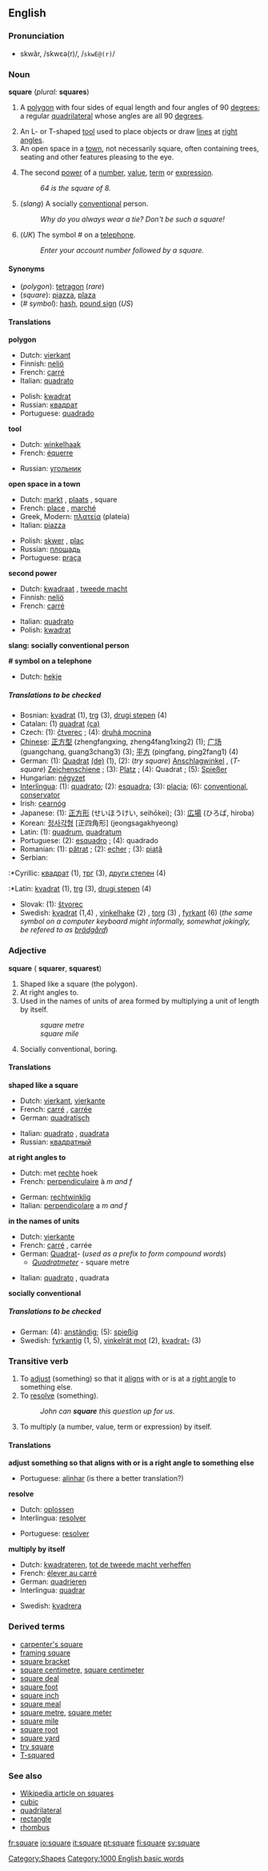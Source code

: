 ==English==

===Pronunciation===
*skwâr, /skwɛə(r)/, /<tt>skwE@(r)</tt>/

===Noun===
'''square''' (''plural:'' '''squares''')

#<!--DefA-->{{geometry}} A [[polygon]] with four sides of equal length and four angles of 90 [[degree]]s; a regular [[quadrilateral]] whose angles are all 90 [[degree]]s.
#<!--DefB-->An L- or T-shaped [[tool]] used to place objects or draw [[line]]s at [[right angle]]s.
#<!--DefC-->An open space in a [[town]], not necessarily square, often containing trees, seating and other features pleasing to the eye.
#<!--DefD-->{{mathematics}} The second [[power]] of a [[number]], [[value]], [[term]] or [[expression]].
#:''64 is the square of 8.''
#<!--DefE-->(''slang'') A socially [[conventional]] person.
#:''Why do you always wear a tie? Don't be such a square!''
#<!--DefF-->(''UK'') The symbol # on a [[telephone]].
#:''Enter your account number followed by a square.''

====Synonyms====
*(''polygon''): [[tetragon]] (''rare'')
*(''square''): [[piazza]], [[plaza]]
*(''# symbol''): [[hash]], [[pound sign]] (''US'')

====Translations====

<!--DefA-->'''polygon'''
{{top}}
*Dutch: [[vierkant]] {{n}}
*Finnish: [[neliö]]
*French: [[carré]] {{m}}
*Italian: [[quadrato]] {{m}}
{{mid}}
*Polish: [[kwadrat]] {{m}}
*Russian: [[квадрат]] {{m}}
*Portuguese: [[quadrado]] {{m}}
{{bottom}}

<!--DefB-->'''tool'''
{{top}}
*Dutch: [[winkelhaak]] {{m}}
*French: [[équerre]] {{f}}
{{mid}}
*Russian: [[угольник]] {{m}}
{{bottom}}

<!--DefC-->'''open space in a town'''
{{top}}
*Dutch: [[markt]] {{f}}, [[plaats]] {{f}}, square {{m}}
*French: [[place#French|place]] {{f}}, [[marché]] {{m}}
*Greek, Modern: [[πλατεία]] (plateía) {{f}}
*Italian: [[piazza#Italian|piazza]] {{f}}
{{mid}}
*Polish: [[skwer]] {{m}}, [[plac]] {{m}}
*Russian: [[площадь]]
*Portuguese: [[praça]] {{f}}
{{bottom}}

<!--DefD-->'''second power'''
{{top}}
*Dutch: [[kwadraat]] {{n}}, [[tweede macht]] {{f}}
*Finnish: [[neliö]]
*French: [[carré]] {{m}}
{{mid}}
*Italian: [[quadrato]] {{m}}
*Polish: [[kwadrat]] {{m}}
{{bottom}}

<!--DefE-->'''slang: socially conventional person'''
<!--Note: put SLANG translations here, where these exist-->
{{top}}
{{mid}}
{{bottom}}

<!--DefF-->'''# symbol on a telephone'''
{{top}}
*Dutch: [[hekje]] {{n}}
{{mid}}
{{bottom}}

=====Translations to be checked=====
<!--Remove this section once all of the translations below have been moved into the tables above.-->
{{checktrans}}

*Bosnian: [[kvadrat]] {{m}} (1), [[trg]] {{m}} (3), [[drugi stepen]] {{m}} (4)
*Catalan: (1) [[quadrat]] {{m}} [[:ca:quadrat|(ca)]] 
*Czech: (1): [[čtverec]] {{m}}; (4): [[druhá mocnina]] {{f}}
*[[Chinese]]: [[正方型]] (zhengfangxing, zheng4fang1xing2) (1); [[广场]] (guangchang, guang3chang3) (3); [[平方]] (pingfang, ping2fang1) (4)
*German: (1): [[Quadrat]] {{n}} [[:de:Quadrat|(de)]] (1), (2): (''try square'') [[Anschlagwinkel]] {{m}}, (''T-square'') [[Zeichenschiene]] {{f}}; (3): [[Platz]] {{m}}; (4): Quadrat {{n}}; (5): [[Spießer]] {{m}}
*Hungarian: [[:hu:négyzet|négyzet]]
*[[Interlingua]]: (1): [[quadrato]]; (2): [[esquadra]]; (3): [[placia]]; (6): [[conventional]], [[conservator]]
*Irish: [[cearnóg]]
*Japanese: (1): [[正方形]] (せいほうけい, seihōkei); (3): [[広場]] (ひろば, hiroba)
*Korean: [[정사각형]] [正四角形] (jeongsagakhyeong)
*Latin: (1): [[quadrum]], [[quadratum]]
*Portuguese: (2): [[esquadro]] {{m}}; (4): quadrado {{m}}
*Romanian: (1): [[pătrat]] {{n}}; (2): [[echer]] {{n}}; (3): [[piaţă]] {{f}}
*Serbian:
:*Cyrillic: [[квадрат]] {{m}} (1), [[трг]] {{m}} (3), [[други степен]] {{m}} (4)
:*Latin: [[kvadrat]] {{m}} (1), [[trg]] {{m}} (3), [[drugi stepen]] {{m}} (4)
*Slovak: (1): [[štvorec]] {{m}}
*Swedish: [[kvadrat]] (1,4) {{c}}, [[vinkelhake]] (2) {{c}}, [[torg]] (3) {{n}}, [[fyrkant]] {{c}} (6) (''the same symbol on a computer keyboard might informally, somewhat jokingly, be refered to as [[brädgård]]'')

===Adjective===
'''square''' (''{{compar}}'' '''squarer''', ''{{superl}}'' '''squarest''')

#<!--DefG-->Shaped like a square (the polygon).
#<!--DefH-->At right angles to.
#<!--DefI-->Used in the names of units of area formed by multiplying a unit of length by itself.
#:''square metre''
#:''square mile''
#<!--DefJ-->Socially conventional, boring.

====Translations====

<!--DefG-->'''shaped like a square'''
{{top}}
*Dutch: [[vierkant]], [[vierkante]]
*French: [[carré]] {{m}}, [[carrée]] {{f}}
*German: [[quadratisch]]
{{mid}}
*Italian: [[quadrato]] {{m}}, [[quadrata]] {{f}}
*Russian: [[квадратный]]
{{bottom}}

<!--DefH-->'''at right angles to'''
{{top}}
*Dutch: met [[rechte]] hoek
*French: [[perpendiculaire]] à ''m and f''
{{mid}}
*German: [[rechtwinklig]]
*Italian: [[perpendicolare]] a ''m and f''
{{bottom}}

<!--DefI-->'''in the names of units'''
{{top}}
*Dutch: [[vierkante]]
*French: [[carré]] {{m}}, carrée {{f}}
*German: [[Quadrat]]- (''used as a prefix to form compound words'')
**''[[Quadratmeter]]'' - square metre
{{mid}}
*Italian: [[quadrato]] {{m}}, quadrata {{f}}
{{bottom}}

<!--DefJ-->'''socially conventional'''
{{top}}
{{mid}}
{{bottom}}

=====Translations to be checked=====
<!--Remove this section once all of the translations below have been moved into the tables above.-->
{{checktrans}}

*German: (4): [[anständig]]; (5): [[spießig]]
*Swedish: [[fyrkantig]] (1, 5), [[vinkelrät mot]] (2), [[kvadrat-]] (3)

===Transitive verb===
{{en-infl-reg-other-e|squar|e||}}

#<!--DefK-->To [[adjust]] (something) so that it [[align]]s with or is at a [[right angle]] to something else.
#<!--DefL-->To [[resolve]] (something).
#:''John can '''square''' this question up for us.''
#<!--DefM-->{{mathematics}} To multiply (a number, value, term or expression) by itself.

====Translations====

<!--DefK-->'''adjust something so that aligns with or is a right angle to something else'''
{{top}}
{{mid}}
*Portuguese: [[alinhar]] (is there a better translation?)
{{bottom}}

<!--DefL-->'''resolve'''
{{top}}
*Dutch: [[oplossen]]
*Interlingua: [[resolver]]
{{mid}}
*Portuguese: [[resolver]]
{{bottom}}

<!--DefM-->'''multiply by itself'''
{{top}}
*Dutch: [[kwadrateren]], [[tot de tweede macht verheffen]]
*French: [[élever au carré]]
*German: [[quadrieren]]
*Interlingua: [[quadrar]]
{{mid}}
*Swedish: [[kvadrera]]
{{bottom}}

===Derived terms===
*[[carpenter's square]]
*[[framing square]]
*[[square bracket]]
*[[square centimetre]], [[square centimeter]]
*[[square deal]]
*[[square foot]]
*[[square inch]]
*[[square meal]]
*[[square metre]], [[square meter]]
*[[square mile]]
*[[square root]]
*[[square yard]]
*[[try square]]
*[[T-squared]]

===See also===
*[[w:square|Wikipedia article on squares]]
*[[cubic]]
*[[quadrilateral]]
*[[rectangle]]
*[[rhombus]]

[[Category:Shapes]]

[[Category:1000 English basic words]]

[[fr:square]]
[[io:square]]
[[it:square]]
[[pt:square]]
[[fi:square]]
[[sv:square]]